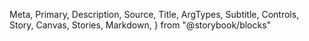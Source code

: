   Meta,
  Primary,
  Description,
  Source,
  Title,
  ArgTypes,
  Subtitle,
  Controls,
  Story,
  Canvas,
  Stories,
  Markdown,
} from "@storybook/blocks"

<Meta of={WeightUnit} />
<Title />
<Description of={WeightUnit} />

```tsx
import { WeightUnit } from "@einride/ui"
```

## Basic

<Description of={WeightUnit.Metric} />
<Canvas of={WeightUnit.Metric} />
<Controls of={WeightUnit.Metric} />

## Measurement system

<Description of={WeightUnit.US} />
<Canvas of={WeightUnit.US} />
<Controls of={WeightUnit.US} include="measurementSystem" />

## Locale

<Description of={WeightUnit.USInSwedish} />
<Canvas of={WeightUnit.USInSwedish} />
<Controls of={WeightUnit.USInSwedish} include="locales" />

## Format options

<Description of={WeightUnit.Long} />
<Canvas of={WeightUnit.Long} />
<Controls of={WeightUnit.Long} include="numberFormatOptions" />
